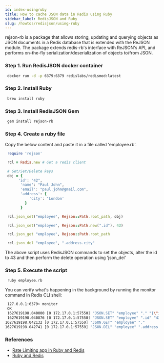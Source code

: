 ```yaml
---
id: index-usingruby
title: How to cache JSON data in Redis using Ruby
sidebar_label: RedisJSON and Ruby
slug: /howtos/redisjson/using-ruby
---
```


rejson-rb is a package that allows storing, updating and querying objects as JSON documents in a Redis database that is extended with the ReJSON module. The package extends redis-rb's interface with ReJSON's API, and performs on-the-fly serialization/deserialization of objects to/from JSON.

### Step 1. Run RedisJSON docker container

```bash
 docker run -d -p 6379:6379 redislabs/redismod:latest
```

### Step 2. Install Ruby

```bash
 brew install ruby
```

### Step 3. Install RedisJSON Gem

```bash
 gem install rejson-rb
```

### Step 4. Create a ruby file

Copy the below content and paste it in a file called 'employee.rb'.

```ruby
 require 'rejson'

 rcl = Redis.new # Get a redis client

 # Get/Set/Delete keys
 obj = {
      'id': "42",
       'name': "Paul John",
       'email': "paul.john@gmail.com",
       'address': {
           'city': 'London'
         }
       }

 rcl.json_set("employee", Rejson::Path.root_path, obj)

 rcl.json_set("employee", Rejson::Path.new(".id"), 43)

 rcl.json_get "employee", Rejson::Path.root_path

 rcl.json_del "employee", ".address.city"
```

The above script uses RedisJSON commands to set the objects, alter the id to 43 and then perform the delete operation using 'json_del'

### Step 5. Execute the script

 ```bash
  ruby employee.rb
 ```

You can verify what's happening in the background by running the monitor command in Redis CLI shell:

 ```bash
  127.0.0.1:6379> monitor
  OK
  1627619198.040000 [0 172.17.0.1:57550] "JSON.SET" "employee" "." "{\"id\":\"42\",\"name\":\"Paul John\",\"email\":\"paul.john@gmail.com\",\"address\":{\"city\":\"London\"}}"
  1627619198.040876 [0 172.17.0.1:57550] "JSON.SET" "employee" ".id" "43"
 1627619198.042132 [0 172.17.0.1:57550] "JSON.GET" "employee" "."
 1627619198.042741 [0 172.17.0.1:57550] "JSON.DEL" "employee" ".address.city"
```

### References

- [Rate Limiting app in Ruby and Redis](http://marketplace.redislabs.com/?id=project%3Abasic-redis-rate-limiting-demo-ruby)
- [Ruby and Redis](/develop/ruby/)

